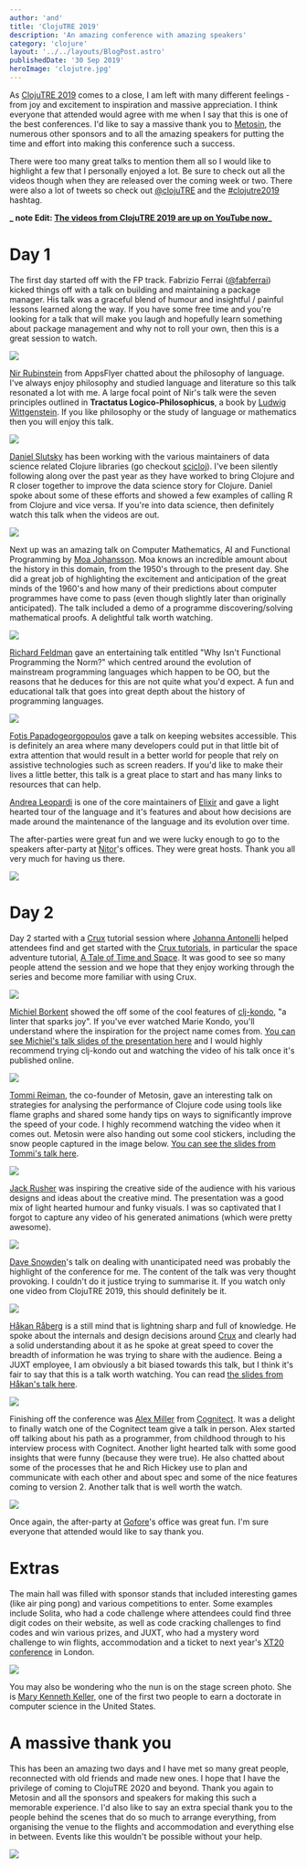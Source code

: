 ```yaml
---
author: 'and'
title: 'ClojuTRE 2019'
description: 'An amazing conference with amazing speakers'
category: 'clojure'
layout: '../../layouts/BlogPost.astro'
publishedDate: '30 Sep 2019'
heroImage: 'clojutre.jpg'
---
```



As [ClojuTRE 2019](https://clojutre.org/2019) comes to a close, I am
left with many different feelings - from joy and excitement to
inspiration and massive appreciation. I think everyone that attended
would agree with me when I say that this is one of the best conferences.
I'd like to say a massive thank you to
[Metosin](https://www.metosin.fi/en/), the numerous other sponsors and
to all the amazing speakers for putting the time and effort into making
this conference such a success.

There were too many great talks to mention them all so I would like to
highlight a few that I personally enjoyed a lot. Be sure to check out
all the videos though when they are released over the coming week or
two. There were also a lot of tweets so check out
[\@clojuTRE](https://twitter.com/clojuTRE) and the
[#clojutre2019](https://twitter.com/search?q=%23clojutre2019) hashtag.

**_ note
Edit: [The videos from ClojuTRE 2019 are up on YouTube
now](https://www.youtube.com/playlist?list=PLetHPRQvX4a-c3KDRTxxwGRmEMutL8Apf)_**

# Day 1

The first day started off with the FP track. Fabrizio Ferrai
([\@fabferrai](https://twitter.com/fabferrai)) kicked things off with a
talk on building and maintaining a package manager. His talk was a
graceful blend of humour and insightful / painful lessons learned along
the way. If you have some free time and you're looking for a talk that
will make you laugh and hopefully learn something about package
management and why not to roll your own, then this is a great session to
watch.


<Image src={ff} />

[Nir Rubinstein](https://twitter.com/nirrubinstein) from AppsFlyer
chatted about the philosophy of language. I've always enjoy philosophy
and studied language and literature so this talk resonated a lot with
me. A large focal point of Nir's talk were the seven principles outlined
in **Tractatus Logico-Philosophicus**, a book by [Ludwig
Wittgenstein](https://en.wikipedia.org/wiki/Ludwig_Wittgenstein). If you
like philosophy or the study of language or mathematics then you will
enjoy this talk.


<Image src={nr} />

[Daniel Slutsky](https://twitter.com/daslu_) has been working with the
various maintainers of data science related Clojure libraries (go
checkout [scicloj](https://github.com/scicloj)). I've been silently
following along over the past year as they have worked to bring Clojure
and R closer together to improve the data science story for Clojure.
Daniel spoke about some of these efforts and showed a few examples of
calling R from Clojure and vice versa. If you're into data science, then
definitely watch this talk when the videos are out.


<Image src={ds} />

Next up was an amazing talk on Computer Mathematics, AI and Functional
Programming by [Moa Johansson](https://twitter.com/BaraMoa). Moa knows
an incredible amount about the history in this domain, from the 1950's
through to the present day. She did a great job of highlighting the
excitement and anticipation of the great minds of the 1960's and how
many of their predictions about computer programmes have come to pass
(even though slightly later than originally anticipated). The talk
included a demo of a programme discovering/solving mathematical proofs.
A delightful talk worth watching.


<Image src={mj} />

[Richard Feldman](https://twitter.com/rtfeldman) gave an entertaining
talk entitled \"Why Isn't Functional Programming the Norm?\" which
centred around the evolution of mainstream programming languages which
happen to be OO, but the reasons that he deduces for this are not quite
what you'd expect. A fun and educational talk that goes into great depth
about the history of programming languages.


<Image src={rf} />

[Fotis Papadogeorgopoulos](https://twitter.com/isfotis) gave a talk on
keeping websites accessible. This is definitely an area where many
developers could put in that little bit of extra attention that would
result in a better world for people that rely on assistive technologies
such as screen readers. If you'd like to make their lives a little
better, this talk is a great place to start and has many links to
resources that can help.

[Andrea Leopardi](https://twitter.com/whatyouhide) is one of the core
maintainers of [Elixir](https://elixir-lang.org/) and gave a light
hearted tour of the language and it's features and about how decisions
are made around the maintenance of the language and its evolution over
time.

The after-parties were great fun and we were lucky enough to go to the
speakers after-party at [Nitor](https://www.nitor.com/en)\'s offices.
They were great hosts. Thank you all very much for having us there.


<Image src={bs} />

# Day 2

Day 2 started with a [Crux](https://juxt.pro/crux) tutorial session
where [Johanna Antonelli](https://twitter.com/JohannaAntone10) helped
attendees find and get started with the [Crux
tutorials](https://juxt.pro/crux/tutorial), in particular the space
adventure tutorial, [A Tale of Time and
Space](https://juxt.pro/blog/posts/crux-tutorial-setup.html). It was
good to see so many people attend the session and we hope that they
enjoy working through the series and become more familiar with using
Crux.


<Image src={cs} />

[Michiel Borkent](https://twitter.com/borkdude) showed the off some of
the cool features of [clj-kondo](https://github.com/borkdude/clj-kondo),
\"a linter that sparks joy\". If you've ever watched Marie Kondo, you'll
understand where the inspiration for the project name comes from. [You
can see Michiel's talk slides of the presentation
here](https://speakerdeck.com/borkdude/clj-kondo-a-linter-for-clojure-code-that-sparks-joy-at-clojutre-2019)
and I would highly recommend trying clj-kondo out and watching the video
of his talk once it's published online.


<Image src={mb} />

[Tommi Reiman](https://twitter.com/ikitommi), the co-founder of Metosin,
gave an interesting talk on strategies for analysing the performance of
Clojure code using tools like flame graphs and shared some handy tips on
ways to significantly improve the speed of your code. I highly recommend
watching the video when it comes out. Metosin were also handing out some
cool stickers, including the snow people captured in the image below.
[You can see the slides from Tommi's talk
here](https://www.slideshare.net/metosin/naked-performance-with-clojure).


<Image src={tr} />

[Jack Rusher](https://twitter.com/jackrusher) was inspiring the creative
side of the audience with his various designs and ideas about the
creative mind. The presentation was a good mix of light hearted humour
and funky visuals. I was so captivated that I forgot to capture any
video of his generated animations (which were pretty awesome).


<Image src={jr} />

[Dave Snowden](https://twitter.com/snowded)\'s talk on dealing with
unanticipated need was probably the highlight of the conference for me.
The content of the talk was very thought provoking. I couldn't do it
justice trying to summarise it. If you watch only one video from
ClojuTRE 2019, this should definitely be it.


<Image src={ds2} />

[Håkan Råberg](https://github.com/hraberg) is a still mind that is
lightning sharp and full of knowledge. He spoke about the internals and
design decisions around [Crux](https://juxt.pro/crux/index.html) and
clearly had a solid understanding about it as he spoke at great speed to
cover the breadth of information he was trying to share with the
audience. Being a JUXT employee, I am obviously a bit biased towards
this talk, but I think it's fair to say that this is a talk worth
watching. You can read [the slides from Håkan's talk
here](https://juxt-resources.netlify.app/pdf/hakan-raberg-the-design-and-implementation-of-a-bitemporal-dbms.pdf).


<Image src={hr} />

Finishing off the conference was [Alex
Miller](https://twitter.com/puredanger) from
[Cognitect](https://www.cognitect.com/). It was a delight to finally
watch one of the Cognitect team give a talk in person. Alex started off
talking about his path as a programmer, from childhood through to his
interview process with Cognitect. Another light hearted talk with some
good insights that were funny (because they were true). He also chatted
about some of the processes that he and Rich Hickey use to plan and
communicate with each other and about spec and some of the nice features
coming to version 2. Another talk that is well worth the watch.


<Image src={am} />

Once again, the after-party at [Gofore](https://gofore.com/en/home/)\'s
office was great fun. I'm sure everyone that attended would like to say
thank you.

# Extras

The main hall was filled with sponsor stands that included interesting
games (like air ping pong) and various competitions to enter. Some
examples include Solita, who had a code challenge where attendees could
find three digit codes on their website, as well as code cracking
challenges to find codes and win various prizes, and JUXT, who had a
mystery word challenge to win flights, accommodation and a ticket to
next year's [XT20 conference](https://xt20.tech/) in London.


<Image src={cj} />

You may also be wondering who the nun is on the stage screen photo. She
is [Mary Kenneth
Keller](https://en.wikipedia.org/wiki/Mary_Kenneth_Keller), one of the
first two people to earn a doctorate in computer science in the United
States.

# A massive thank you

This has been an amazing two days and I have met so many great people,
reconnected with old friends and made new ones. I hope that I have the
privilege of coming to ClojuTRE 2020 and beyond. Thank you again to
Metosin and all the sponsors and speakers for making this such a
memorable experience. I'd also like to say an extra special thank you to
the people behind the scenes that do so much to arrange everything, from
organising the venue to the flights and accommodation and everything
else in between. Events like this wouldn't be possible without your
help.


<Image src={sol} />
